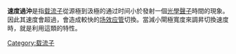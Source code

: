 {{orphan|time=2015-10-23T05:01:33+00:00}}
{{unreferenced|time=2015-10-23T05:01:33+00:00}}
'''速度過沖'''是指[[载流子|载流子]]從源極到汲極的通过时间小於發射一個[[声子|光學聲子]]時間的現象。因此其速度會超過{{le|飽和電子速率|Velocity saturation}}，會造成較快的[[场效应管|场效应管]]切換。當減小閘極寬度來調昇切換速度時，就是利用這類的特性。

[[Category:载流子|Category:载流子]]

{{physics-stub}}